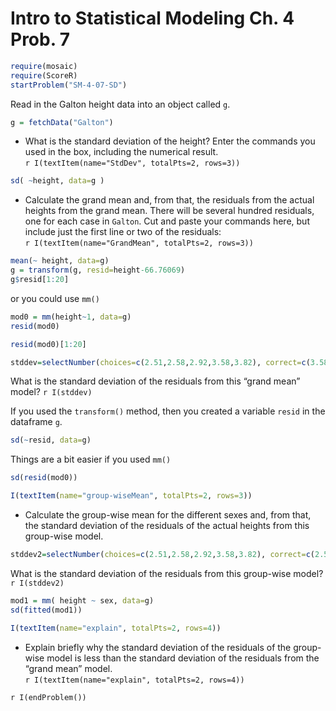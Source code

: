 Intro to Statistical Modeling Ch. 4 Prob. 7
========================================================
```r
require(mosaic)
require(ScoreR)
startProblem("SM-4-07-SD")
```

Read in the Galton height data into an object called `g`.

```r
g = fetchData("Galton")
```

* What is the standard deviation of the height? Enter the commands you used in the box, including the numerical result.     
`r I(textItem(name="StdDev", totalPts=2, rows=3))`

<aside>
```r
sd( ~height, data=g )
```
</aside>

* Calculate the grand mean and, from that, the residuals from the actual heights from the grand mean.   There will be several hundred residuals, one for each case in `Galton`.  Cut and paste your commands here, but include just the first line or two of the residuals:   
`r I(textItem(name="GrandMean", totalPts=2, rows=3))`

<aside>
```r
mean(~ height, data=g)
g = transform(g, resid=height-66.76069)
g$resid[1:20]
```
or you could use `mm()`
```r
mod0 = mm(height~1, data=g)
resid(mod0)
```

```r
resid(mod0)[1:20]
```
</aside>

```r
stddev=selectNumber(choices=c(2.51,2.58,2.92,3.58,3.82), correct=c(3.58), totalPts=1, name="residuals")
```
What is the standard deviation of the residuals from this "grand mean"
model? `r I(stddev)` 

<aside>
If you used the `transform()` method, then you created a variable `resid` in the dataframe `g`.
```r
sd(~resid, data=g)
```
Things are a bit easier if you used `mm()`
```r
sd(resid(mod0))
```
</aside>
              

```r
I(textItem(name="group-wiseMean", totalPts=2, rows=3))
```
* Calculate the group-wise mean for the different sexes and, from that, the standard deviation of the residuals of the actual heights from this group-wise model.  


```r
stddev2=selectNumber(choices=c(2.51,2.58,2.92,3.58,3.82), correct=c(2.51), totalPts=1, name="residuals2")
```

What is the standard deviation of the residuals from this group-wise
model? `r I(stddev2)`

<aside>
```r
mod1 = mm( height ~ sex, data=g)
sd(fitted(mod1))
```
</aside>



```r
I(textItem(name="explain", totalPts=2, rows=4))
```

* Explain briefly why the standard deviation of the residuals of the group-wise model is less than the standard deviation of the residuals from the "grand mean" model.      
  `r I(textItem(name="explain", totalPts=2, rows=4))`
  
`r I(endProblem())`
